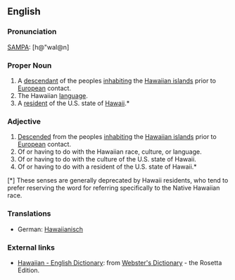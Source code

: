 ==English==

===Pronunciation===
[[SAMPA]]: [h@"waI@n]

===Proper Noun===
# A [[descendant]] of the peoples [[inhabiting]] the [[Hawaiian islands]] prior to [[European]] contact.
# The Hawaiian [[language]].
# A [[resident]] of the U.S. state of [[Hawaii]].*

===Adjective===
# [[Descended]] from the peoples [[inhabiting]] the [[Hawaiian islands]] prior to [[European]] contact.
# Of or having to do with the Hawaiian race, culture, or language.
# Of or having to do with the culture of the U.S. state of Hawaii.
# Of or having to do with a resident of the U.S. state of Hawaii.*

[*] These senses are generally deprecated by Hawaii residents, who tend to prefer reserving the word for referring specifically to the Native Hawaiian race.

=== Translations ===
*German: [[Hawaiianisch]]

=== External links ===
*[http://www.websters-online-dictionary.org/definition/Hawaiian-english/ Hawaiian - English Dictionary]: from [http://www.websters-online-dictionary.org/ Webster's Dictionary] - the Rosetta Edition.